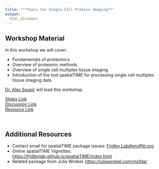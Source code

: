 ```yaml
---
title: "**Tools for Single-Cell Protein Imaging**"
output:
  html_document
---
```



## Workshop Material

In this workshop we will cover:

- Fundamentals of proteomics
- Overview of proteomic methods
- Overview of single cell multiplex tissue imaging
- Introduction of the tool spatialTIME for processing single cell multiplex tissue imaging data

[Dr. Alex Soupir](https://www.moffitt.org/research-science/researchers/alex-soupir/) will lead this workshop.

<div class = "link_button"><a href="https://docs.google.com/presentation/d/1lUcVOYB8T0Ex5j6y6LX6nt4rjvVaI8Q23v870vgOKX8/edit#slide=id.g2a47e72aa8a_0_0" target="_blank"> Slides Link</a></div>

<div class = "slido_button"><a href="https://app.sli.do/event/wXDFisUEepzNBEpF2igyQU" target="_blank"> Discussion Link </a></div>

<div class = "resource_button"><a
href="https://posit.cloud/" target="_blank"> Resource Link </a></div>
<br>

## Additional Resources

- Contact email for spatialTIME package issues: [Fridley.Lab@moffitt.org](mailto:Fridley.Lab@moffitt.org)
- Online spatialTIME Vignettes: [https://fridleylab.github.io/spatialTIME/index.html](https://fridleylab.github.io/spatialTIME/index.html)
- Related package from Julia Wrobel: [https://juliawrobel.com/mxfda/](https://juliawrobel.com/mxfda/)
